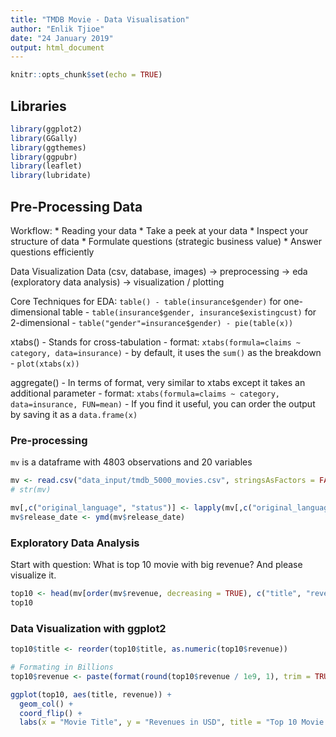 ```yaml
---
title: "TMDB Movie - Data Visualisation"
author: "Enlik Tjioe"
date: "24 January 2019"
output: html_document
---
```


```r
knitr::opts_chunk$set(echo = TRUE)
```

## Libraries
```r
library(ggplot2)
library(GGally)
library(ggthemes)
library(ggpubr)
library(leaflet)
library(lubridate)
```

## Pre-Processing Data
Workflow:
* Reading your data
* Take a peek at your data
* Inspect your structure of data
* Formulate questions (strategic business value)
* Answer questions efficiently

Data Visualization Data (csv, database, images) -> preprocessing -> eda (exploratory data analysis) -> visualization / plotting

Core Techniques for EDA: `table() - table(insurance$gender)` for one-dimensional table - `table(insurance$gender, insurance$existingcust)` for 2-dimensional - `table("gender"=insurance$gender) - pie(table(x))`

xtabs() - Stands for cross-tabulation - format: `xtabs(formula=claims ~ category, data=insurance)` - by default, it uses the `sum()` as the breakdown - `plot(xtabs(x))`

aggregate() - In terms of format, very similar to xtabs except it takes an additional parameter - format: `xtabs(formula=claims ~ category, data=insurance, FUN=mean)` - If you find it useful, you can order the output by saving it as a `data.frame(x)`

### Pre-processing
`mv` is a dataframe with 4803 observations and 20 variables
```r
mv <- read.csv("data_input/tmdb_5000_movies.csv", stringsAsFactors = FALSE)
# str(mv)

mv[,c("original_language", "status")] <- lapply(mv[,c("original_language", "status")], as.factor)
mv$release_date <- ymd(mv$release_date)
```

### Exploratory Data Analysis
Start with question:
What is top 10 movie with big revenue? And please visualize it.
```r
top10 <- head(mv[order(mv$revenue, decreasing = TRUE), c("title", "revenue")], n = 10)
top10
```

### Data Visualization with ggplot2

```r
top10$title <- reorder(top10$title, as.numeric(top10$revenue))

# Formating in Billions
top10$revenue <- paste(format(round(top10$revenue / 1e9, 1), trim = TRUE), "B")

ggplot(top10, aes(title, revenue)) +
  geom_col() +
  coord_flip() +
  labs(x = "Movie Title", y = "Revenues in USD", title = "Top 10 Movie with Most Revenues All Time")

```



